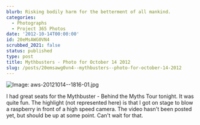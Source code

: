 ```yaml
---
blurb: Risking bodily harm for the betterment of all mankind.
categories:
  - Photographs
  - Project 365 Photos
date: '2012-10-14T00:00:00'
id: 20eMsAWG0VN4
scrubbed_2021: false
status: published
type: post
title: Mythbusters - Photo for October 14 2012
slug: /posts/20emsawg0vn4--mythbusters--photo-for-october-14-2012
---
```


![Image: aws-20121014--1816-01.jpg](/aws-20121014--1816-01.jpg)

I had great seats for the Mythbuster - Behind the Myths Tour tonight. It was quite fun. The highlight (not represented here) is that I got on stage to blow a raspberry in front of a high speed camera. The video hasn't been posted yet, but should be up at some point. Can't wait for that.
